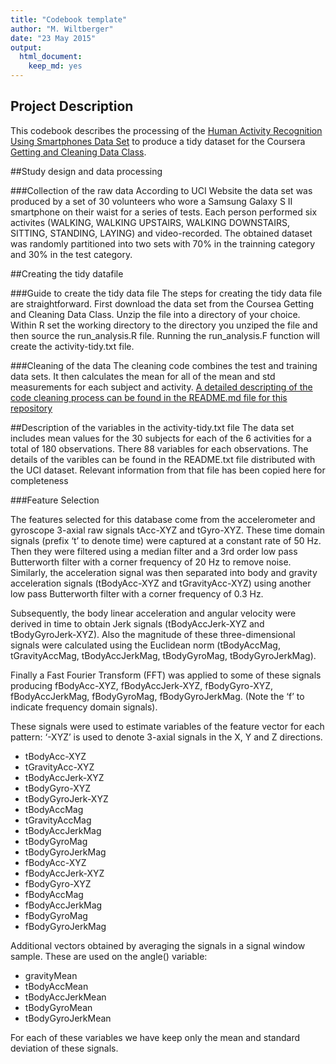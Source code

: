 ```yaml
---
title: "Codebook template"
author: "M. Wiltberger"
date: "23 May 2015"
output:
  html_document:
    keep_md: yes
---
```

 
## Project Description
This codebook describes the processing of the [Human Activity Recognition Using Smartphones Data Set](http://archive.ics.uci.edu/ml/datasets/Human+Activity+Recognition+Using+Smartphones) to produce a tidy dataset for the Coursera [Getting and Cleaning Data Class](https://www.coursera.org/course/getdata).
 
##Study design and data processing
 
###Collection of the raw data
According to UCI Website the data set was produced by a set of 30 volunteers who wore a Samsung Galaxy S II smartphone on their waist for a series of tests. Each person performed six activites  (WALKING, WALKING UPSTAIRS, WALKING DOWNSTAIRS, SITTING, STANDING, LAYING) and video-recorded.  The obtained dataset was randomly partitioned into two sets with 70% in the trainning category and 30% in the test category.
 
##Creating the tidy datafile
 
###Guide to create the tidy data file
The steps for creating the tidy data file are straightforward.  First download the data set from the Coursea Getting and Cleaning Data Class.  Unzip the file into a directory of your choice.  Within R set the working directory to the directory you unziped the file and then source the run\_analysis.R file.  Running the run\_analysis.F function will create the activity-tidy.txt file.
 
###Cleaning of the data
The cleaning code combines the test and training data sets. It then calculates the mean for all of the mean and std measurements for each subject and activity.  [A detailed descripting of the code cleaning process can be found in the README.md file for this repository]()
 
##Description of the variables in the activity-tidy.txt file
The data set includes mean values for the 30 subjects for each of the 6 activities for a total of 180 observations.  There 88 variables for each observations.  The details of the varibles can be found in the README.txt file distributed with the UCI dataset.  Relevant information from that file has been copied here for completeness

###Feature Selection

The features selected for this database come from the accelerometer and gyroscope 3-axial raw signals tAcc-XYZ and tGyro-XYZ. These time domain signals (prefix 't' to denote time) were captured at a constant rate of 50 Hz. Then they were filtered using a median filter and a 3rd order low pass Butterworth filter with a corner frequency of 20 Hz to remove noise. Similarly, the acceleration signal was then separated into body and gravity acceleration signals (tBodyAcc-XYZ and tGravityAcc-XYZ) using another low pass Butterworth filter with a corner frequency of 0.3 Hz.

Subsequently, the body linear acceleration and angular velocity were derived in time to obtain Jerk signals (tBodyAccJerk-XYZ and tBodyGyroJerk-XYZ). Also the magnitude of these three-dimensional signals were calculated using the Euclidean norm (tBodyAccMag, tGravityAccMag, tBodyAccJerkMag, tBodyGyroMag, tBodyGyroJerkMag).

Finally a Fast Fourier Transform (FFT) was applied to some of these signals producing fBodyAcc-XYZ, fBodyAccJerk-XYZ, fBodyGyro-XYZ, fBodyAccJerkMag, fBodyGyroMag, fBodyGyroJerkMag. (Note the 'f' to indicate frequency domain signals).

These signals were used to estimate variables of the feature vector for each pattern:
'-XYZ' is used to denote 3-axial signals in the X, Y and Z directions.

* tBodyAcc-XYZ
* tGravityAcc-XYZ
* tBodyAccJerk-XYZ
* tBodyGyro-XYZ
* tBodyGyroJerk-XYZ
* tBodyAccMag
* tGravityAccMag
* tBodyAccJerkMag
* tBodyGyroMag
* tBodyGyroJerkMag
* fBodyAcc-XYZ
* fBodyAccJerk-XYZ
* fBodyGyro-XYZ
* fBodyAccMag
* fBodyAccJerkMag
* fBodyGyroMag
* fBodyGyroJerkMag

Additional vectors obtained by averaging the signals in a signal window sample. These are used on the angle() variable:

* gravityMean
* tBodyAccMean
* tBodyAccJerkMean
* tBodyGyroMean
* tBodyGyroJerkMean

For each of these variables we have keep only the mean and standard deviation of these signals.
